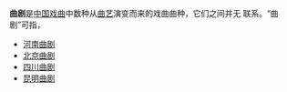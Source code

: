 '''曲剧'''是[[中国|中国]][[戏曲|戏曲]]中数种从[[曲艺|曲艺]]演变而来的戏曲曲种，它们之间并无 联系。“曲剧”可指，
*[[河南曲剧|河南曲剧]]
*[[北京曲剧|北京曲剧]]
*[[四川曲剧|四川曲剧]]
*[[昆明曲剧|昆明曲剧]]

{{disambig|Cat=二字作品消歧義}}